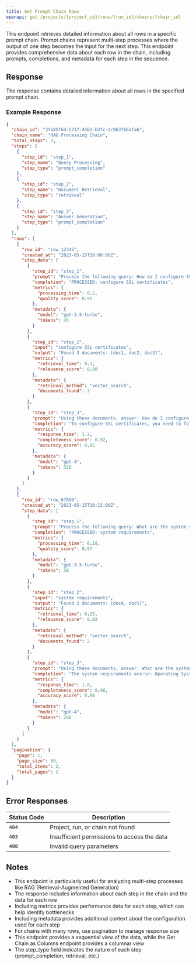 ```yaml
---
title: Get Prompt Chain Rows
openapi: get /projects/{project_id}/runs/{run_id}/chains/{chain_id}
---
```


This endpoint retrieves detailed information about all rows in a specific prompt chain. Prompt chains represent multi-step processes where the output of one step becomes the input for the next step. This endpoint provides comprehensive data about each row in the chain, including prompts, completions, and metadata for each step in the sequence.

## Response

The response contains detailed information about all rows in the specified prompt chain.

### Example Response

```json
{
  "chain_id": "3fa85f64-5717-4562-b3fc-2c963f66afa6",
  "chain_name": "RAG Processing Chain",
  "total_steps": 3,
  "steps": [
    {
      "step_id": "step_1",
      "step_name": "Query Processing",
      "step_type": "prompt_completion"
    },
    {
      "step_id": "step_2",
      "step_name": "Document Retrieval",
      "step_type": "retrieval"
    },
    {
      "step_id": "step_3",
      "step_name": "Answer Generation",
      "step_type": "prompt_completion"
    }
  ],
  "rows": [
    {
      "row_id": "row_12345",
      "created_at": "2023-05-15T10:00:00Z",
      "step_data": [
        {
          "step_id": "step_1",
          "prompt": "Process the following query: How do I configure SSL certificates?",
          "completion": "PROCESSED: configure SSL certificates",
          "metrics": {
            "processing_time": 0.2,
            "quality_score": 0.95
          },
          "metadata": {
            "model": "gpt-3.5-turbo",
            "tokens": 45
          }
        },
        {
          "step_id": "step_2",
          "input": "configure SSL certificates",
          "output": "Found 3 documents: [doc1, doc2, doc3]",
          "metrics": {
            "retrieval_time": 0.3,
            "relevance_score": 0.88
          },
          "metadata": {
            "retrieval_method": "vector_search",
            "documents_found": 3
          }
        },
        {
          "step_id": "step_3",
          "prompt": "Using these documents, answer: How do I configure SSL certificates?\n\nDocuments:\n1. [doc1 content]\n2. [doc2 content]\n3. [doc3 content]",
          "completion": "To configure SSL certificates, you need to follow these steps:\n1. Generate a certificate signing request (CSR)\n2. Obtain an SSL certificate from a certificate authority\n3. Install the certificate on your server\n4. Configure your web server to use the certificate\n5. Test the configuration",
          "metrics": {
            "response_time": 1.2,
            "completeness_score": 0.92,
            "accuracy_score": 0.95
          },
          "metadata": {
            "model": "gpt-4",
            "tokens": 320
          }
        }
      ]
    },
    {
      "row_id": "row_67890",
      "created_at": "2023-05-15T10:15:00Z",
      "step_data": [
        {
          "step_id": "step_1",
          "prompt": "Process the following query: What are the system requirements?",
          "completion": "PROCESSED: system requirements",
          "metrics": {
            "processing_time": 0.18,
            "quality_score": 0.97
          },
          "metadata": {
            "model": "gpt-3.5-turbo",
            "tokens": 38
          }
        },
        {
          "step_id": "step_2",
          "input": "system requirements",
          "output": "Found 2 documents: [doc4, doc5]",
          "metrics": {
            "retrieval_time": 0.25,
            "relevance_score": 0.92
          },
          "metadata": {
            "retrieval_method": "vector_search",
            "documents_found": 2
          }
        },
        {
          "step_id": "step_3",
          "prompt": "Using these documents, answer: What are the system requirements?\n\nDocuments:\n1. [doc4 content]\n2. [doc5 content]",
          "completion": "The system requirements are:\n- Operating System: Windows 10/11, macOS 12+, or Linux Ubuntu 20.04+\n- Processor: Intel i5 or equivalent (8th gen or newer)\n- RAM: 8GB minimum, 16GB recommended\n- Storage: 100GB SSD\n- Network: Broadband internet connection",
          "metrics": {
            "response_time": 1.0,
            "completeness_score": 0.96,
            "accuracy_score": 0.98
          },
          "metadata": {
            "model": "gpt-4",
            "tokens": 280
          }
        }
      ]
    }
  ],
  "pagination": {
    "page": 1,
    "page_size": 50,
    "total_items": 2,
    "total_pages": 1
  }
}
```

## Error Responses

| Status Code | Description |
| ----------- | ----------- |
| `404` | Project, run, or chain not found |
| `403` | Insufficient permissions to access the data |
| `400` | Invalid query parameters |

## Notes

- This endpoint is particularly useful for analyzing multi-step processes like RAG (Retrieval-Augmented Generation)
- The response includes information about each step in the chain and the data for each row
- Including metrics provides performance data for each step, which can help identify bottlenecks
- Including metadata provides additional context about the configuration used for each step
- For chains with many rows, use pagination to manage response size
- This endpoint provides a sequential view of the data, while the Get Chain as Columns endpoint provides a columnar view
- The step_type field indicates the nature of each step (prompt_completion, retrieval, etc.)